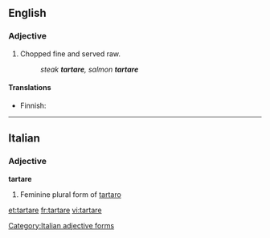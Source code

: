 {{wikipedia|steak tartare}}
==English==

===Adjective===
{{en-adj|-}}

# {{context|food}} Chopped fine and served raw.
#:''steak '''tartare''', salmon '''tartare'''''

====Translations====
{{top}}
* Finnish: {{t-|fi|tartar}}
{{mid}}
{{bottom}}

----

==Italian==

===Adjective===
'''tartare''' {{f}}

# Feminine plural form of [[tartaro]]
[[Category:Italian adjective forms]]

[[et:tartare]]
[[fr:tartare]]
[[vi:tartare]]